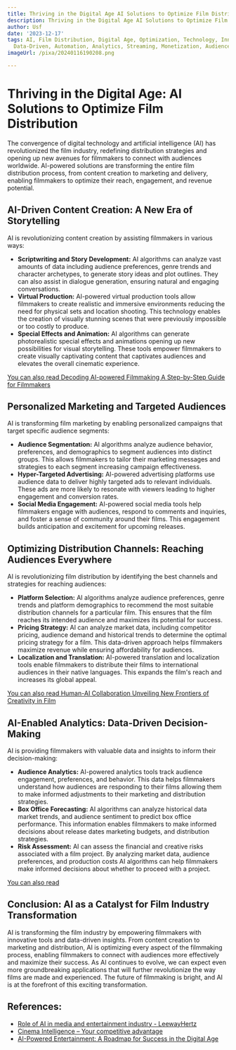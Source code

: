 ```yaml
---
title: Thriving in the Digital Age AI Solutions to Optimize Film Distribution
description: Thriving in the Digital Age AI Solutions to Optimize Film Distribution
author: Usf
date: '2023-12-17'
tags: AI, Film Distribution, Digital Age, Optimization, Technology, Innovation, Efficiency,
  Data-Driven, Automation, Analytics, Streaming, Monetization, Audience Engagement
imageUrl: /pixa/20240116190208.png

---
```

# Thriving in  the Digital Age: AI Solutions to Optimize Film Distribution

The convergence of digital technology and artificial intelligence (AI)  has revolutionized the film industry, redefining  distribution strategies  and opening up new avenues for filmmakers to connect with audiences worldwide. AI-powered solutions are transforming the entire film distribution process,  from content creation to marketing and delivery, enabling filmmakers to optimize their reach, engagement, and revenue potential.

## AI-Driven Content Creation: A New Era of Storytelling

AI  is revolutionizing  content creation by assisting filmmakers in  various ways:

* **Scriptwriting and Story Development:** AI algorithms can analyze vast amounts of data including audience preferences,  genre trends and character  archetypes, to generate story ideas and plot outlines.  They can also assist in dialogue  generation, ensuring natural and  engaging conversations.
* **Virtual Production:**  AI-powered virtual production tools  allow filmmakers to create realistic and immersive environments reducing the need  for  physical  sets and location shooting. This  technology enables the creation of visually stunning scenes that were previously impossible or too costly to  produce.
* **Special Effects and Animation:** AI algorithms can generate photorealistic special effects and animations opening up new possibilities for visual storytelling. These tools empower filmmakers to create visually captivating  content that captivates audiences and elevates the overall cinematic experience.

[You can also read Decoding AI-powered Filmmaking A Step-by-Step Guide for Filmmakers](Decoding%20AI-powered%20Filmmaking%20A%20Step-by-Step%20Guide%20for%20Filmmakers)


##  Personalized  Marketing and Targeted Audiences

AI is transforming film marketing by  enabling personalized campaigns that target specific audience segments:

* **Audience Segmentation:** AI algorithms analyze audience behavior, preferences, and demographics to segment audiences into distinct  groups. This allows filmmakers to tailor their marketing  messages  and strategies to each segment increasing campaign effectiveness.
* **Hyper-Targeted Advertising:** AI-powered advertising platforms  use audience data to deliver highly targeted ads to relevant individuals.  These  ads are more likely to resonate  with viewers  leading to higher engagement and  conversion rates.
* **Social Media Engagement:** AI-powered social media  tools help filmmakers engage with audiences,  respond to comments and inquiries, and foster a sense  of  community around their films. This engagement builds anticipation and excitement for upcoming  releases.

## Optimizing Distribution Channels: Reaching Audiences Everywhere

AI is revolutionizing film distribution by  identifying the best channels  and strategies for reaching audiences:

* **Platform Selection:** AI algorithms analyze  audience preferences, genre trends and platform demographics to recommend the most suitable distribution channels  for a particular film. This  ensures  that the film reaches its intended audience and maximizes its potential  for success.
* **Pricing Strategy:** AI can analyze market data, including competitor pricing, audience demand and historical  trends to determine the optimal pricing strategy for a film. This data-driven  approach helps filmmakers maximize revenue while ensuring affordability for audiences.
* **Localization and Translation:** AI-powered translation and localization tools enable  filmmakers to  distribute their films to international  audiences in their native languages. This  expands the film's reach and increases its  global  appeal.

[You can also read Human-AI Collaboration Unveiling New  Frontiers of Creativity in Film](Human-AI%20Collaboration%20Unveiling%20New%20Frontiers%20of%20Creativity%20in%20Film)


## AI-Enabled Analytics: Data-Driven Decision-Making

AI is providing filmmakers with valuable data and insights to inform their decision-making:

* **Audience Analytics:** AI-powered analytics tools track audience engagement, preferences,  and behavior. This data  helps filmmakers understand how audiences are responding to their films allowing them to make informed adjustments to  their marketing and distribution strategies.
* **Box Office Forecasting:** AI algorithms can  analyze historical data market trends, and audience sentiment to predict  box office performance. This information enables filmmakers to make  informed decisions about release dates marketing budgets, and distribution strategies.
* **Risk Assessment:** AI  can assess  the financial and creative risks associated with  a film project. By analyzing market data, audience preferences, and production costs  AI algorithms can help filmmakers make informed decisions about whether to proceed with a project.

[You can  also read ]()


## Conclusion: AI as a Catalyst for Film Industry Transformation

AI is transforming the film industry by empowering filmmakers with  innovative tools and data-driven insights. From content creation to marketing and distribution, AI is optimizing every aspect  of the filmmaking process, enabling filmmakers to connect with  audiences more effectively and maximize their success. As AI continues to evolve, we can expect even more groundbreaking applications that will further revolutionize the way films are made and experienced. The future of filmmaking is bright, and AI is at the forefront of this exciting transformation.

## References:
- [Role of AI in media and entertainment industry - LeewayHertz](https://www.leewayhertz.com/ai-in-media-and-entertainment/)
- [Cinema Intelligence – Your competitive advantage](https://cinemaintelligence.com/)
- [AI-Powered Entertainment: A Roadmap for Success in the Digital Age](https://www.linkedin.com/pulse/ai-powered-entertainment-roadmap-success-digital-age-mohamed-said)
